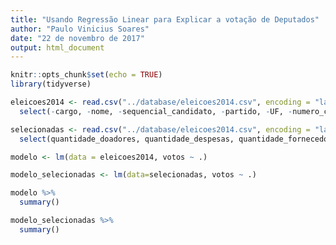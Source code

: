 ```yaml
---
title: "Usando Regressão Linear para Explicar a votação de Deputados"
author: "Paulo Vinicius Soares"
date: "22 de novembro de 2017"
output: html_document
---
```


```r
knitr::opts_chunk$set(echo = TRUE)
library(tidyverse)
```

```r
eleicoes2014 <- read.csv("../database/eleicoes2014.csv", encoding = "latin1") %>%
  select(-cargo, -nome, -sequencial_candidato, -partido, -UF, -numero_candidato)

selecionadas <- read.csv("../database/eleicoes2014.csv", encoding = "latin1") %>%
  select(quantidade_doadores, quantidade_despesas, quantidade_fornecedores, votos)

modelo <- lm(data = eleicoes2014, votos ~ .)

modelo_selecionadas <- lm(data=selecionadas, votos ~ .)

modelo %>%
  summary()

modelo_selecionadas %>%
  summary()
```


